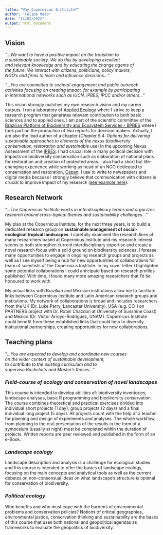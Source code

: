 ```yaml
---
title: "Why Copernicus Institute?"
author: "Felipe Melo"
date: "14/02/2022"
output: html_document
---
```

## **Vision**

*"...We want to have a positive impact on the transition to <br>
a sustainable society. We do this by developing excellent <br>
and relevant knowledge and by educating the change agents of <br>
the future. We interact with citizens, politicians, policy makers,<br>
NGO’s and firms to learn and influence decisions..."* 

*"...You are committed to societal engagement and public outreach<br>
activities focusing on creating impact, for example by participating<br>
in international networks such as IUCN, IPBES, IPCC and/or others..."*

This vision strongly matches my own research vision and my career outputs. I run a laboratory of [Applied Ecology](ecoaplic.org) where I strive to keep a research program that generates relevant contribution to both basic sciences and to applied ones. I am part of the scientific committee of the [Brazilian Platform of Biodiversitty and Ecosystem Services - BPBES](www.bpbes.net.br) where I took part on the production of two reports for decision makers. Actually, I am also the lead author of a chapter (*Chapter 5.4: Options for delivering sustainable approaches to elements of the nexus (biodiversity conservation, restoration and sustainable use*) in the upcoming Nexus Assessment of the [IPBES](https://ipbes.net/nexus). I had crucial role in many political decision with impacts on biodiversity conservation such as elaboration of national plans for restoration and creation of protected areas. I also had a short but life-changing experience while working as head of an NGO dedicated to conservation and restoration, [Cepan](www.cepan.org.br). I use to write to newspapers and digital media because I strongly believe that communication with citizens is crucial to improve impact of my research ([see example here](https://ecoaplic.org/en/#about)).

## **Research Network**

*"...The Copernicus Institute works in interdisciplinary teams and organizes<br>
research around cross-topical themes and sustainability challenges..."*

My plan at the Copernicus Institute, for the next three years, is to build a dedicated research group on **sustainable management of social-ecological tropical landscapes**. I carefully examined the research lines of many researchers based at Copernicus Institute and my research interest seems to both strengthen current interdisciplinary expertise and create a novel research focus with a solid ground on biodiversity sciences. I foresee many opportunities to engage in ongoing research groups and projects as well as I see myself being a hub for new opportunities of collaborations for team of scientists of the Copernicus Institute. In my cover letter I highlighted some potential collaborations I could anticipate based on research profiles published. With time, I found many more amazing researchers that I'd be honoured to work with. 

My actual links with Brazilian and Mexican institutions allow me to facilitate links between Copernicus Institute and Latin American research groups and institutions. My network of collaborations is broad and includes researchers from the UK (Dr. Luke Parry, Lancaster University), USA (e.g. CO-I on PARTNERS project with Dr. Robin Chazdon at University of Sunshine Coast) and Mexico (Dr. Victor Arroyo-Rodríguez, UNAM). Copernicus Institute could benefit from these established links that could help to diversify institutional partnerships, creating opportunities for new collaborations.

## **Teaching plans**

"_...You are expected to develop and coordinate new courses <br>
on the wider context of sustainable development, <br>
to contribute to the existing curriculum and to <br>
supervise Bachelor's and Master's theses..._"

### *Field-course of ecology and conservation of novel landscapes*

This course is intended to develop abilities of: biodiversity inventories, landscape analyses, basic R programming and biodiversity conservation. The course combines theoretical and practical exercises divided into individual short projects (1 day); group projects (2 days) and a final individual long project (5 days). All projects count with the help of a teacher for planning and design of experiments and analyses. The whole workflow, from planning to the oral presentation of the results in the form of a symposium (usually at night) must be completed within the duration of projects. Written reports are peer reviewed and published in the form of an e-Book.

### *Landscape ecology*

Landscape description and analysis is a challenge for ecological studies and this course is intended to offer the basics of landscape ecology, focusing on the main concepts and analytical tools as well as the current debates on non-consensual ideas on what landscape's structure is optimal for conservation of biodiversity.

### *Political ecology*

Who benefits and who must cope with the burdens of environmental problems and conservation policies? Notions of critical geographies, environmental justice, conservation thinking and sustainability are the bases of this course that uses both national and geopolitical agendas as frameworks to evaluate the geopolitics of biodiversity.


